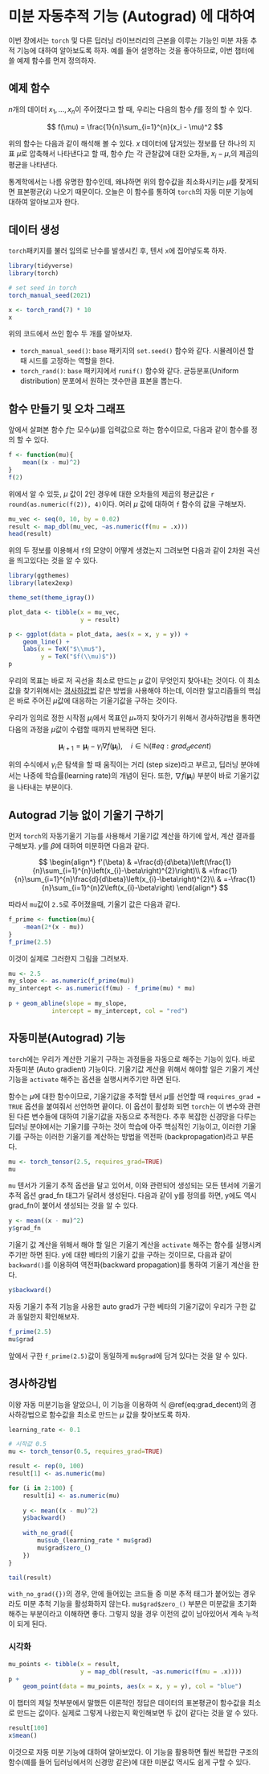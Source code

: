 # 미분 자동추적 기능 (Autograd) 에 대하여

이번 장에서는 `torch` 및 다른 딥러닝 라이브러리의 근본을 이루는 기능인 미분 자동 추적 기능에 대하여 알아보도록 하자. 예를 들어 설명하는 것을 좋아하므로, 이번 챕터에 쓸 예제 함수를 먼저 정의하자.

## 예제 함수

$n$개의 데이터 $x_1, ..., x_n$이 주어졌다고 할 때, 우리는 다음의 함수 $f$를 정의 할 수 있다.

$$
f(\mu) = \frac{1}{n}\sum_{i=1}^{n}(x_i - \mu)^2
$$

위의 함수는 다음과 같이 해석해 볼 수 있다. $x$ 데이터에 담겨있는 정보를 단 하나의 지표 $\mu$로 압축해서 나타낸다고 할 때, 함수 $f$는 각 관찰값에 대한 오차들, $x_i - \mu$,의 제곱의 평균을 나타낸다. 

통계학에서는 나름 유명한 함수인데, 왜냐하면 위의 함수값을 최소화시키는 $\mu$를 찾게되면 표본평균($\bar{x}$) 나오기 때문이다. 오늘은 이 함수를 통하여 `torch`의 자동 미분 기능에 대하여 알아보고자 한다.

## 데이터 생성

`torch`패키지를 불러 임의로 난수를 발생시킨 후, 텐서 `x`에 집어넣도록 하자.

```r
library(tidyverse)
library(torch)

# set seed in torch
torch_manual_seed(2021)

x <- torch_rand(7) * 10
x
```

위의 코드에서 쓰인 함수 두 개를 알아보자.

- `torch_manual_seed()`: `base` 패키지의 `set.seed()` 함수와 같다. 시뮬레이션 할 때 시드를 고정하는 역할을 한다.
- `torch_rand()`: `base` 패키지에서 `runif()` 함수와 같다. 균등분포(Uniform distribution) 분포에서 원하는 갯수만큼 표본을 뽑는다.

## 함수 만들기 및 오차 그래프

앞에서 살펴본 함수 $f$는 모수($\mu$)를 입력값으로 하는 함수이므로, 다음과 같이 함수를 정의 할 수 있다. 

```r
f <- function(mu){
    mean((x - mu)^2)
}
f(2)
```

위에서 알 수 있듯, $\mu$ 값이 2인 경우에 대한 오차들의 제곱의 평균값은 `r round(as.numeric(f(2)), 4)`이다. 여러 $\mu$ 값에 대하여 `f` 함수의 값을 구해보자.

```r
mu_vec <- seq(0, 10, by = 0.02)
result <- map_dbl(mu_vec, ~as.numeric(f(mu = .x)))
head(result)
```

위의 두 정보를 이용해서 `f`의 모양이 어떻게 생겼는지 그려보면 다음과 같이 2차원 곡선을 띄고있다는 것을 알 수 있다.

```r
library(ggthemes)
library(latex2exp)

theme_set(theme_igray())

plot_data <- tibble(x = mu_vec, 
                    y = result)

p <- ggplot(data = plot_data, aes(x = x, y = y)) +
    geom_line() +
    labs(x = TeX("$\\mu$"),
         y = TeX("$f(\\mu)$"))
p
```

우리의 목표는 바로 저 곡선을 최소로 만드는 $\mu$ 값이 무엇인지 찾아내는 것이다. 이 최소값을 찾기위해서는 [경사하강법](https://ko.wikipedia.org/wiki/%EA%B2%BD%EC%82%AC_%ED%95%98%EA%B0%95%EB%B2%95) 같은 방법을 사용해야 하는데, 이러한 알고리즘들의 핵심은 바로 주어진 $\mu$값에 대응하는 기울기값을 구하는 것이다.

우리가 임의로 정한 시작점 $\mu_i$에서 목표인 $\mu_{*}$까지 찾아가기 위해서 경사하강법을 통하면 다음의 과정을 $\mu$값이 수렴할 때까지 반복하면 된다.

$$
{\displaystyle \mathbf {\mu} _{i+1}=\mathbf {\mu} _{i}-\gamma _{i}\nabla f(\mathbf {\mu} _{i})}, \quad i \in \mathbb{N}
(\#eq:grad_decent)
$$

위의 수식에서 $\gamma _{i}$은 탐색을 할 때 움직이는 거리 (step size)라고 부르고, 딥러닝 분야에서는 나중에 학습률(learning rate)의 개념이 된다. 또한, $\nabla f(\mathbf {\mu} _{i})$ 부분이 바로 기울기값을 나타내는 부분이다.

## Autograd 기능 없이 기울기 구하기

먼저 `torch`의 자동기울기 기능를 사용해서 기울기값 계산을 하기에 앞서, 계산 결과를 구해보자. $y$를 $\beta$에 대하여 미분하면 다음과 같다.

$$
\begin{align*}
f'(\beta) & =\frac{d}{d\beta}\left(\frac{1}{n}\sum_{i=1}^{n}\left(x_{i}-\beta\right)^{2}\right)\\
 & =\frac{1}{n}\sum_{i=1}^{n}\frac{d}{d\beta}\left(x_{i}-\beta\right)^{2}\\
 & =-\frac{1}{n}\sum_{i=1}^{n}2\left(x_{i}-\beta\right)
\end{align*}
$$

따라서 `mu`값이 `2.5`로 주어졌을때, 기울기 값은 다음과 같다.

```r
f_prime <- function(mu){
    -mean(2*(x - mu))
}
f_prime(2.5)
```

이것이 실제로 그러한지 그림을 그려보자.

```r
mu <- 2.5
my_slope <- as.numeric(f_prime(mu))
my_intercept <- as.numeric(f(mu) - f_prime(mu) * mu)
    
p + geom_abline(slope = my_slope,
            intercept = my_intercept, col = "red")
```

## 자동미분(Autograd) 기능 

`torch`에는 우리가 계산한 기울기 구하는 과정들을 자동으로 해주는 기능이 있다. 바로 자동미분 (Auto gradient) 기능이다. 기울기값 계산을 위해서 해야할 일은 기울기 계산기능을 `activate` 해주는 옵션을 실행시켜주기만 하면 된다. 

함수는 $\mu$에 대한 함수이므로, 기울기값을 추적할 텐서 $\mu$를 선언할 때 `requires_grad = TRUE` 옵션을 붙여줘서 선언하면 끝이다. 이 옵션이 활성화 되면 `torch`는 이 변수와 관련된 다른 변수들에 대하여 기울기값을 자동으로 추적한다. 추후 복잡한 신경망을 다루는 딥러닝 분야에서는 기울기를 구하는 것이 학습에 아주 핵심적인 기능이고, 이러한 기울기를 구하는  이러한 기울기를 계산하는 방법을 역전파 (backpropagation)라고 부른다. 

```r
mu <- torch_tensor(2.5, requires_grad=TRUE)
mu
```

`mu` 텐서가 기울기 추적 옵션을 달고 있어서, 이와 관련되어 생성되는 모든 텐서에 기울기 추적 옵션 grad_fn 태그가 달려서 생성된다. 다음과 같이 y를 정의를 하면, y에도 역시 grad_fn이 붙어서 생성되는 것을 알 수 있다.

```r
y <- mean((x - mu)^2)
y$grad_fn
```

기울기 값 계산을 위해서 해야 할 일은 기울기 계산을 `activate` 해주는 함수를 실행시켜주기만 하면 된다. y에 대한 베타의 기울기 값을 구하는 것이므로, 다음과 같이 `backward()`를 이용하여 역전파(backward propagation)를 통하여 기울기 계산을 한다.

```r
y$backward()
```

자동 기울기 추적 기능을 사용한 auto grad가 구한 베타의 기울기값이 우리가 구한 값과 동일한지 확인해보자.

```r
f_prime(2.5)
mu$grad
```

앞에서 구한 `f_prime(2.5)`값이 동일하게 `mu$grad`에 담겨 있다는 것을 알 수 있다.

## 경사하강법

이왕 자동 미분기능을 알았으니, 이 기능을 이용하여 식 \@ref(eq:grad_decent)의 경사하강법으로 함수값을 최소로 만드는 $\mu$ 값을 찾아보도록 하자.

```r
learning_rate <- 0.1

# 시작값 0.5
mu <- torch_tensor(0.5, requires_grad=TRUE)

result <- rep(0, 100)
result[1] <- as.numeric(mu)

for (i in 2:100) {
    result[i] <- as.numeric(mu)
    
    y <- mean((x - mu)^2)
    y$backward()
        
    with_no_grad({
        mu$sub_(learning_rate * mu$grad)
        mu$grad$zero_()        
    })
}

tail(result)
```

`with_no_grad({})`의 경우, 안에 들어있는 코드들 중 미분 추적 태그가 붙어있는 경우라도 미분 추척 기능을 활성화하지 않는다. `mu$grad$zero_()` 부분은 미분값을 초기화 해주는 부분이라고 이해하면 좋다. 그렇지 않을 경우 이전의 값이 남아있어서 계속 누적이 되게 된다.

### 시각화

```r
mu_points <- tibble(x = result, 
                    y = map_dbl(result, ~as.numeric(f(mu = .x))))
p +
    geom_point(data = mu_points, aes(x = x, y = y), col = "blue")
```

이 챕터의 제일 첫부분에서 말했든 이론적인 정답은 데이터의 표본평균이 함수값을 최소로 만드는 값이다. 실제로 그렇게 나왔는지 확인해보면 두 값이 같다는 것을 알 수 있다.

```r
result[100]
x$mean()
```

이것으로 자동 미분 기능에 대하여 알아보았다. 이 기능을 활용하면 훨씬 복잡한 구조의 함수(예를 들어 딥러닝에서의 신경망 같은)에 대한 미분값 역시도 쉽게 구할 수 있다.

